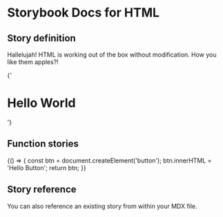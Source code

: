 
# Storybook Docs for HTML

<Meta title="Examples/Addons/Docs" />

## Story definition

Hallelujah! HTML is working out of the box without modification.
How you like them apples?!

<Preview>
  <Story name="heading" height="100px">
    {'<h1>Hello World</h1>'}
  </Story>
</Preview>

## Function stories

<Preview>
  <Story name="function" height="100px">
    {() => {
      const btn = document.createElement('button');
      btn.innerHTML = 'Hello Button';
      return btn;
    }}
  </Story>
</Preview>

## Story reference

You can also reference an existing story from within your MDX file.

<Story id="examples-welcome--welcome" height="800px" />
